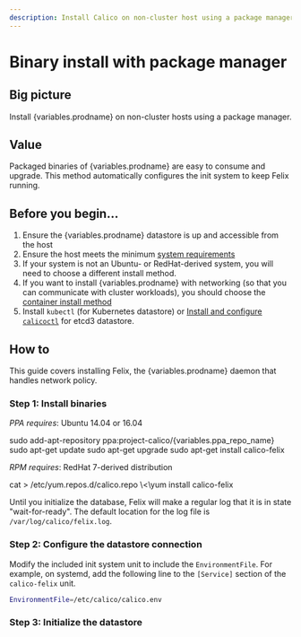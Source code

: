 ```yaml
---
description: Install Calico on non-cluster host using a package manager.
---
```




# Binary install with package manager

## Big picture

Install {variables.prodname} on non-cluster hosts using a package manager.

## Value

Packaged binaries of {variables.prodname} are easy to consume and upgrade. This method automatically configures the init system to keep Felix running.

## Before you begin...

1. Ensure the {variables.prodname} datastore is up and accessible from the host
1. Ensure the host meets the minimum [system requirements](../requirements.mdx)
1. If your system is not an Ubuntu- or RedHat-derived system, you will need to choose a different install method.
1. If you want to install {variables.prodname} with networking (so that you can communicate with cluster workloads), you should choose the [container install method](container.mdx)
1. Install `kubectl` (for Kubernetes datastore) or [Install and configure `calicoctl`](../../../operations/calicoctl/index.mdx) for etcd3 datastore.

## How to

This guide covers installing Felix, the {variables.prodname} daemon that handles network policy.

### Step 1: Install binaries

_PPA requires_: Ubuntu 14.04 or 16.04

<CodeBlock language='bash'>
sudo add-apt-repository ppa:project-calico/{variables.ppa_repo_name}
sudo apt-get update
sudo apt-get upgrade
sudo apt-get install calico-felix
</CodeBlock>

_RPM requires_: RedHat 7-derived distribution

<CodeBlock language='bash'>
cat > /etc/yum.repos.d/calico.repo \<\<EOF
[calico]
name=Calico Repository
baseurl=http://binaries.projectcalico.org/rpm/{variables.ppa_repo_name}/
enabled=1
skip_if_unavailable=0
gpgcheck=1
gpgkey=http://binaries.projectcalico.org/rpm/{variables.ppa_repo_name}/key
priority=97
EOF

yum install calico-felix
</CodeBlock>

Until you initialize the database, Felix will make a regular log that it
is in state "wait-for-ready". The default location for the log file is
`/var/log/calico/felix.log`.

### Step 2: Configure the datastore connection

<EnvironmentFile
  nodecontainer='{variables.nodecontainer}'
  target='felix'
/>

Modify the included init system unit to include the `EnvironmentFile`. For example, on systemd, add the following line to the `[Service]` section of the `calico-felix` unit.

```bash
EnvironmentFile=/etc/calico/calico.env
```

### Step 3: Initialize the datastore

<FelixInitDatastore />
